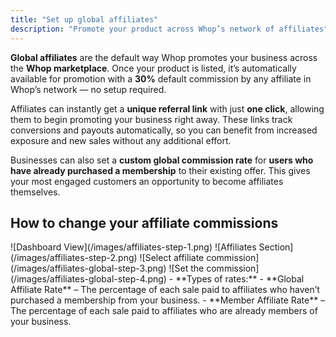 ```yaml
---
title: "Set up global affiliates"
description: "Promote your product across Whop’s network of affiliates"
---
```

**Global affiliates** are the default way Whop promotes your business across the **Whop marketplace**. Once your product is listed, it’s automatically available for promotion with a **30%** default commission by any affiliate in Whop’s network — no setup required.

Affiliates can instantly get a **unique referral link** with just **one click**, allowing them to begin promoting your business right away. These links track conversions and payouts automatically, so you can benefit from increased exposure and new sales without any additional effort.

Businesses can also set a **custom global commission rate** for **users who have already purchased a membership** to their existing offer. This gives your most engaged customers an opportunity to become affiliates themselves.

## How to change your affiliate commissions
<Steps>
  <Step title="Go to your business dashboard" titleSize="h3">
		<Frame>
			![Dashboard View](/images/affiliates-step-1.png)
		</Frame>
  </Step>
  <Step title="Head to the affiliates section of your dashboard" titleSize="h3">
		<Frame>
			![Affiliates Section](/images/affiliates-step-2.png)
		</Frame>
  </Step>
  <Step title="Select 'Set the affiliate commission for a specific product'" titleSize="h3">
		<Frame>
			![Select affiliate commission](/images/affiliates-global-step-3.png)
		</Frame>
  </Step>
  <Step title="Set your product rates" titleSize="h3">
		<Frame>
			![Set the commission](/images/affiliates-global-step-4.png)
		</Frame>
		- **Types of rates:**
			- **Global Affiliate Rate** – The percentage of each sale paid to affiliates who haven’t purchased a membership from your business.
			- **Member Affiliate Rate** – The percentage of each sale paid to affiliates who are already members of your business.
  </Step>
</Steps>
